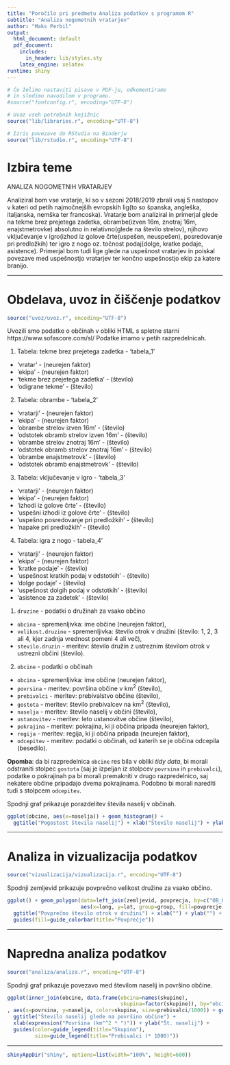 ```yaml
---
title: "Poročilo pri predmetu Analiza podatkov s programom R"
subtitle: "Analiza nogometnih vratarjev"
author: "Maks Perbil"
output:
  html_document: default
  pdf_document:
    includes:
      in_header: lib/styles.sty
    latex_engine: xelatex
runtime: shiny
---
```


```r
# Če želimo nastaviti pisave v PDF-ju, odkomentiramo
# in sledimo navodilom v programu.
#source("fontconfig.r", encoding="UTF-8")

# Uvoz vseh potrebnih knjižnic
source("lib/libraries.r", encoding="UTF-8")
```

```r
# Izris povezave do RStudia na Binderju
source("lib/rstudio.r", encoding="UTF-8")
```

# Izbira teme

ANALIZA NOGOMETNIH VRATARJEV

Analiziral bom vse vratarje, ki so v sezoni 2018/2019 zbrali vsaj 5 nastopov v kateri od petih najmočnejših evropskih lig(to so španska, angleška, italjanska, nemška ter francoska). Vratarje bom analiziral in primerjal glede na tekme brez prejetega zadetka, obrambe(izven 16m, znotraj 16m, enajstmetrovke) absolutno in relativno(glede na število strelov), njihovo vključevanje v igro(izhod iz golove črte(uspešen, neuspešen), posredovanje pri predložkih) ter igro z nogo oz. točnost podaj(dolge, kratke podaje, asistence). Primerjal bom tudi lige glede na uspešnost vratarjev in poiskal povezave med uspešnostjo vratarjev ter končno uspešnostjo ekip za katere branijo.


***

# Obdelava, uvoz in čiščenje podatkov

```r
source("uvoz/uvoz.r", encoding="UTF-8")
```

Uvozili smo podatke o občinah v obliki HTML s spletne starni https://www.sofascore.com/sl/ Podatke imamo v petih razpredelnicah.

1. Tabela: tekme brez prejetega zadetka - 'tabela_1'
  - 'vratar' - (neurejen faktor)  
  - 'ekipa' - (neurejen faktor)
  - 'tekme brez prejetega zadetka' - (število)
  - 'odigrane tekme' - (število)
  
 2. Tabela: obrambe - 'tabela_2'
  - 'vratarji' - (neurejen faktor)
  - 'ekipa' - (neurejen faktor)
  - 'obrambe strelov izven 16m' - (število)
  - 'odstotek obramb strelov izven 16m' - (število)
  - 'obrambe strelov znotraj 16m' - (število)
  - 'odstotek obramb strelov znotraj 16m' - (število)
  - 'obrambe enajstmetrovk' - (število)
  - 'odstotek obramb enajstmetrovk' - (število)
  
3. Tabela: vključevanje v igro - 'tabela_3'
  - 'vratarji' - (neurejen faktor)
  - 'ekipa' - (neurejen faktor)
  - 'izhodi iz golove črte' - (število)
  - 'uspešni izhodi iz golove črte' - (število)
  - 'uspešno posredovanje pri predložkih' - (število)
  - 'napake pri predložkih' - (število)

4. Tabela: igra z nogo - tabela_4'
  - 'vratarji' - (neurejen faktor)
  - 'ekipa' - (neurejen faktor)
  - 'kratke podaje' - (število)
  - 'uspešnost kratkih podaj v odstotkih' - (število)
  - 'dolge podaje' - (število)
  - 'uspešnost dolgih podaj v odstotkih' - (število)
  - 'asistence za zadetek' - (število)








1. `druzine` - podatki o družinah za vsako občino
  - `obcina` - spremenljivka: ime občine (neurejen faktor),
  - `velikost.druzine` - spremenljivka: število otrok v družini (število: 1, 2, 3 ali 4, kjer zadnja vrednost pomeni 4 ali več),
  - `stevilo.druzin` - meritev: število družin z ustreznim številom otrok v ustrezni občini (število).

2. `obcine` - podatki o občinah
  - `obcina` - spremenljivka: ime občine (neurejen faktor),
  - `povrsina` - meritev: površina občine v km$^2$ (število),
  - `prebivalci` - meritev: prebivalstvo občine (število),
  - `gostota` - meritev: število prebivalcev na km$^2$ (število),
  - `naselja` - meritev: število naselij v občini (število),
  - `ustanovitev` - meritev: leto ustanovitve občine (število),
  - `pokrajina` - meritev: pokrajina, ki ji občina pripada (neurejen faktor),
  - `regija` - meritev: regija, ki ji občina pripada (neurejen faktor),
  - `odcepitev` - meritev: podatki o občinah, od katerih se je občina odcepila (besedilo).

**Opomba**: da bi razpredelnica `obcine` res bila v obliki *tidy data*, bi morali odstraniti stolpec `gostota` (saj je izpeljan iz stolpcev `povrsina` in `prebivalci`), podatke o pokrajinah pa bi morali premakniti v drugo razpredelnico, saj nekatere občine pripadajo dvema pokrajinama. Podobno bi morali narediti tudi s stolpcem `odcepitev`.

Spodnji graf prikazuje porazdelitev števila naselij v občinah.

```r
ggplot(obcine, aes(x=naselja)) + geom_histogram() +
  ggtitle("Pogostost števila naselij") + xlab("Število naselij") + ylab("Število občin")
```

***

# Analiza in vizualizacija podatkov

```r
source("vizualizacija/vizualizacija.r", encoding="UTF-8")
```

Spodnji zemljevid prikazuje povprečno velikost družine za vsako občino.

```r
ggplot() + geom_polygon(data=left_join(zemljevid, povprecja, by=c("OB_UIME"="obcina")),
                        aes(x=long, y=lat, group=group, fill=povprecje)) +
  ggtitle("Povprečno število otrok v družini") + xlab("") + ylab("") +
  guides(fill=guide_colorbar(title="Povprečje"))
```

***

# Napredna analiza podatkov

```r
source("analiza/analiza.r", encoding="UTF-8")
```

Spodnji graf prikazuje povezavo med številom naselij in površino občine.

```r
ggplot(inner_join(obcine, data.frame(obcina=names(skupine),
                                     skupina=factor(skupine)), by="obcina")
, aes(x=povrsina, y=naselja, color=skupina, size=prebivalci/1000)) + geom_point() +
  ggtitle("Število naselij glede na površino občine") +
  xlab(expression("Površina (km"^2 * ")")) + ylab("Št. naselij") +
  guides(color=guide_legend(title="Skupina"),
         size=guide_legend(title="Prebivalci (* 1000)"))
```

***

```r
shinyAppDir("shiny", options=list(width="100%", height=600))
```

